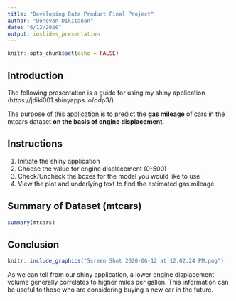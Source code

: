 ```yaml
---
title: "Developing Data Product Final Project"
author: "Donovan Dikitanan"
date: "6/12/2020"
output: ioslides_presentation
---
```



```r
knitr::opts_chunk$set(echo = FALSE)
```

## Introduction

The following presentation is a guide for using my shiny application (https://jdiki001.shinyapps.io/ddp3/). 

The purpose of this application is to predict the **gas mileage** of cars in the mtcars dataset **on the basis of engine displacement**. 


## Instructions

1. Initiate the shiny application
2. Choose the value for engine displacement (0-500)
3. Check/Uncheck the boxes for the model you would like to use
4. View the plot and underlying text to find the estimated gas mileage

## Summary of Dataset (mtcars)

```r
summary(mtcars)
```


## Conclusion

```r
knitr::include_graphics("Screen Shot 2020-06-12 at 12.02.24 PM.png")
```

As we can tell from our shiny application, a lower engine displacement volume generally correlates to higher miles per gallon. This information can be useful to those who are considering buying a new car in the future.

